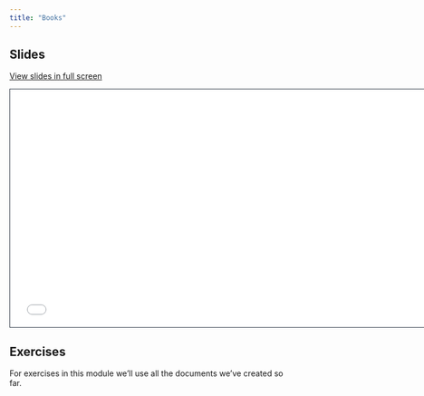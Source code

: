 ```yaml
---
title: "Books"
---
```


## Slides

[View slides in full screen](4-websites.html)

```{=html}
<iframe class="slide-deck" src="2-2-books.html" height="420" width="747" style="border: 1px solid #2e3846;"></iframe>
```
## Exercises

For exercises in this module we'll use all the documents we've created so far.
